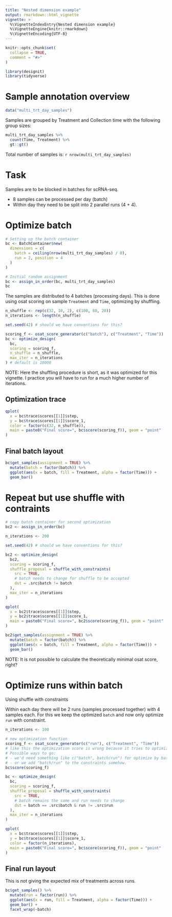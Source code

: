 ```yaml
---
title: "Nested dimension example"
output: rmarkdown::html_vignette
vignette: >
  %\VignetteIndexEntry{Nested dimension example}
  %\VignetteEngine{knitr::rmarkdown}
  %\VignetteEncoding{UTF-8}
---
```


```r
knitr::opts_chunk$set(
  collapse = TRUE,
  comment = "#>"
)
```

```r
library(designit)
library(tidyverse)
```


# Sample annotation overview

```r
data("multi_trt_day_samples")
```

Samples are grouped by Treatment and Collection time with the following group sizes:

```r
multi_trt_day_samples %>%
  count(Time, Treatment) %>%
  gt::gt()
```

Total number of samples is: `r nrow(multi_trt_day_samples)`

# Task

Samples are to be blocked in batches for scRNA-seq. 

* 8 samples can be processed per day (batch)
* Within day they need to be split into 2 parallel runs (4 + 4). 

# Optimize batch

```r
# Setting up the batch container
bc <- BatchContainer$new(
  dimensions = c(
    batch = ceiling(nrow(multi_trt_day_samples) / 8),
    run = 2, position = 4
  )
)

# Initial random assignment
bc <- assign_in_order(bc, multi_trt_day_samples)
bc
```

The samples are distributed to 4 batches (processing days).
This is done using osat scoring on sample `Treatment` and `Time`, optimizing by shuffling.

```r
n_shuffle <- rep(c(32, 10, 2), c(100, 80, 20))
n_iterations <- length(n_shuffle)

set.seed(42) # should we have conventions for this?

scoring_f <- osat_score_generator(c("batch"), c("Treatment", "Time"))
bc <- optimize_design(
  bc,
  scoring = scoring_f,
  n_shuffle = n_shuffle,
  max_iter = n_iterations
) # default is 10000
```

NOTE: Here the shuffling procedure is short, as it was optimized for this vignette. 
I practice you will have to run for a much higher number of iterations.

## Optimization trace 

```r
qplot(
  x = bc$trace$scores[[1]]$step,
  y = bc$trace$scores[[1]]$score_1,
  color = factor(c(32, n_shuffle)),
  main = paste0("Final score=", bc$score(scoring_f)), geom = "point"
)
```

## Final batch layout
```r
bc$get_samples(assignment = TRUE) %>%
  mutate(batch = factor(batch)) %>%
  ggplot(aes(x = batch, fill = Treatment, alpha = factor(Time))) +
  geom_bar()
```

# Repeat but use shuffle with contraints 

```r
# copy batch container for second optimization
bc2 <- assign_in_order(bc)

n_iterations <- 200

set.seed(42) # should we have conventions for this?

bc2 <- optimize_design(
  bc2,
  scoring = scoring_f,
  shuffle_proposal = shuffle_with_constraints(
    src = TRUE,
    # batch needs to change for shuffle to be accepted
    dst = .src$batch != batch
  ),
  max_iter = n_iterations
)

qplot(
  x = bc2$trace$scores[[1]]$step,
  y = bc2$trace$scores[[1]]$score_1,
  main = paste0("Final score=", bc2$score(scoring_f)), geom = "point"
)

bc2$get_samples(assignment = TRUE) %>%
  mutate(batch = factor(batch)) %>%
  ggplot(aes(x = batch, fill = Treatment, alpha = factor(Time))) +
  geom_bar()
```
NOTE: It is not possible to calculate the theoretically minimal osat score, right?

# Optimize runs within batch

Using shuffle with constraints

Within each day there will be 2 runs (samples processed together) with 4 samples each. 
For this we keep the optimized `batch` and now only optimize `run` with constraint.

```r
n_iterations <- 100

# new optimization function
scoring_f <- osat_score_generator(c("run"), c("Treatment", "Time"))
# like this the optimization score is wrong because it tries to optimize across Batches.
# Possible ways to go:
# - we'd need something like c("batch", batch/run") for optimize by batch and run within batch.
# - or we add "batch/run" to the constraints somehow.
bc$score(scoring_f)

bc <- optimize_design(
  bc,
  scoring = scoring_f,
  shuffle_proposal = shuffle_with_constraints(
    src = TRUE,
    # batch remains the same and run needs to change
    dst = batch == .src$batch & run != .src$run
  ),
  max_iter = n_iterations
)
```

```r
qplot(
  x = bc$trace$scores[[1]]$step,
  y = bc$trace$scores[[1]]$score_1,
  color = factor(n_iterations),
  main = paste0("Final score=", bc$score(scoring_f)), geom = "point"
)
```

## Final run layout

This is not giving the expected mix of treatments across runs.

```r
bc$get_samples() %>%
  mutate(run = factor(run)) %>%
  ggplot(aes(x = run, fill = Treatment, alpha = factor(Time))) +
  geom_bar() +
  facet_wrap(~batch)
```
